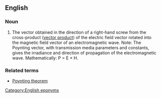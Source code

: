 ==English==

===Noun===
{{en-noun|sg=[[w:Poynting|Poynting]] [[vector]]}}

# The vector obtained in the direction of a right-hand screw from the cross-product ([[vector product]]) of the electric field vector rotated into the magnetic field vector of an electromagnetic wave.  Note: The Poynting vector, with transmission media parameters and constants, gives the irradiance and direction of propagation of the electromagnetic wave.  Mathematically: P = E × H.

===Related terms===
* [[Poynting theorem]]

[[Category:English eponyms]]